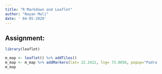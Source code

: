 ---
title: "R Markdown and Leaflet"
author: "Nayan Mali"
date: ' 04-05-2020'
---


## Assignment:


```{r}
library(leaflet)
```

```{r}
m_map <- leaflet() %>% addTiles()   
m_map <- m_map %>% addMarkers(lat= 22.2412, lng= 73.0856, popup="Padra Developers Home")
m_map  
```